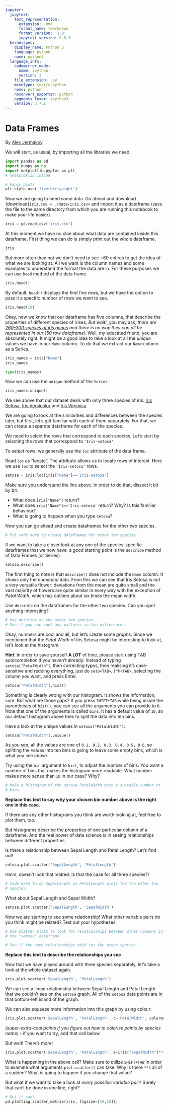 ```yaml
---
jupyter:
  jupytext:
    text_representation:
      extension: .Rmd
      format_name: rmarkdown
      format_version: '1.0'
      jupytext_version: 0.8.5
  kernelspec:
    display_name: Python 3
    language: python
    name: python3
  language_info:
    codemirror_mode:
      name: ipython
      version: 3
    file_extension: .py
    mimetype: text/x-python
    name: python
    nbconvert_exporter: python
    pygments_lexer: ipython3
    version: 3.7.1
---
```


# Data Frames

By [Alex Jermakov](https://github.com/AlexBlck).

We will start, as usual, by importing all the libraries we need.

```python
import pandas as pd
import numpy as np
import matplotlib.pyplot as plt
# %matplotlib inline

# Fancy plots
plt.style.use('fivethirtyeight')
```

Now we are going to need some data. Go ahead and download
{download}`iris.csv <../data/iris.csv>` and import it as
a dataframe (save the file to the same directory from which you
are running this notebook to make your life easier).

```python
iris = pd.read_csv('iris.csv')
```

At this moment we have no clue about what data are contained
inside this dataframe. First thing we can do is simply print
out the whole dataframe.

```python
iris
```

But more often than not we don't need to see ~60 entires to get
the idea of what we are looking at. All we want is the column
names and some examples to understand the format the data are
in. For these purposes we can use `head` method of the data
frame.

```python
iris.head()
```

By default, `head()` displays the first five rows, but we have the
option to pass it a specific number of rows we want to see.

```python
iris.head(10)
```

Okay, now we know that our dataframe has five columns, that describe
the properties of different species of irises. _But wait!_, you may
ask, _there are [260–300 species of iris
genus](https://www.pacificbulbsociety.org/pbswiki/index.php/Iris) and
there is no way they can all be represented in our 150 row dataframe!_.
Well, my educated friend, you are absolutely right. It might be a good
idea to take a look at all the _unique_ values we have in our `Name`
column. To do that we extract our `Name` column as a Series.

```python
iris_names = iris["Name"]
iris_names
```

```python
type(iris_names)
```

Now we can use the `unique` method of the `Series`:

```python
iris_names.unique()
```

We see above that our dataset deals with only three species of iris:
[Iris
Setosa](https://apps.rhs.org.uk/plantselectorimages/detail/RHS_PUB0001482_1050.JPG),
[Iris
Versicolor](https://gardengoodsdirect.com/wp-content/uploads/2017/03/Iris_versicolor_3.jpg)
and [Iris
Virginica](https://plants.ces.ncsu.edu/media/images/Iris-virginica--Justin-Meissen--CC-BY-SA.jpg)

We are going to look at the similarities and differences between the
species later, but first, let's get familiar with each of them
separately. For that, we can create a separate dataframe for each of
the species.


We need to select the rows that correspond to each species.  Let's start by selecting the rows that correspond to `'Iris-setosa'`.

To select rows, we generally use the `loc` attribute of the data frame.

Read `loc` as "locate".  The attribute allows us to locate rows of interest.  Here we use `loc` to select the `'Iris-setosa'` rows.

```python
setosa = iris.loc[iris["Name"]=='Iris-setosa']
```

Make sure you understand the line above. In order to do that, dissect
it bit by bit.

* What does `iris["Name"]` return?
* What does `iris["Name"]=='Iris-setosa'` return? Why? Is this familiar
  behaviour?
* What is going to happen when you type `setosa`?

Now you can go ahead and create dataframes for the other two species.

```python
# Put code here to create dataframes for other two species

```

If we want to take a closer look at any one of the species-specific
dataframes that we now have, a good starting point is the `describe`
method of Data Frames (or Series)

```python
setosa.describe()
```

The first thing to note is that `describe()` does not include the
`Name` column. It shows only the _numerical_ data. From this we can see
that Iris Setosa is not a very versatile flower: deviations from the
mean are quite small and the vast majority of flowers are quite similar
in every way with the exception of _Petal Width_, which has outliers
about six times the mean width.

Use `describe` on the dataframes for the other two species. Can you
spot anything interesting?

```python
# Use describe on the other two species.
# See if you can spot any patterns in the differences.

```

Okay, numbers are cool and all, but let's create some _graphs_. Since
we mentioned that the _Petal Width_ of Iris Setosa might be interesting
to look at, let's look at the histogram.


**Hint**: In order to save yourself **A LOT** of time, please start
using TAB autocompletion if you haven't already: Instead of typing
`setosa["PetalWidth"]`, then correcting typos, then realising it's
case-sensitive and redoing everything, just do `seto<TAB>`, `["P<TAB>`,
selecting the column you want, and press Enter.

```python
setosa["PetalWidth"].hist()
```

Something is clearly wrong with our histogram. It shows the
information, sure. But what are those gaps? If you press `SHIFT+TAB`
while being inside the parentheses of `hist()`, you can see all the
arguments you can provide to it. Note that one of the arguments is
called `bins`.  It has a default value of `10`, so our default
histogram above tries to split the data into ten bins.


Have a look at the unique values in `setosa["PetalWidth"]`:

```python
setosa["PetalWidth"].unique()
```

As you see, all the values are one of `0.1, 0.2, 0.3, 0.4, 0.5, 0.6`, so splitting the values into ten bins is going to leave some empty bins, which is what you see above.


Try using the `bin` argument to `hist`, to adjust the number of bins.
You want a number of bins that makes the histogram more readable. What
number makes more sense than `10` in our case? Why?

```python
# Make a histogram of the setosa PetalWidth with a suitable number of
# bins.

```

**Replace this text to say why your chosen bin number above is the
right one in this case.**


If there are any other histograms you think are worth looking at, feel
free to plot them, too.

But histograms describe the properties of one particular column of a
dataframe. And the real power of data science is in seeing
relationships between different properties.

Is there a relationship between Sepal Length and Petal Length? Let's
find out!

```python
setosa.plot.scatter('SepalLength', 'PetalLength')
```

Hmm, doesn't look that related.  Is that the case for all three
species?)


```python
# Code here to do SepalLength vs PetalLength plots for the other two
# species.

```

What about Sepal Length and Sepal Width?

```python
setosa.plot.scatter('SepalLength', 'SepalWidth')
```

Now we are starting to see some relationship! What other variable pairs
do you think might be related? Test out your hypotheses.

```python
# Use scatter plots to look for relationships between other columns in
# the "setosa" dataframe.

```

```python
# See if the same relationships hold for the other species.

```

**Replace this text to describe the relationships you see**


Now that we have played around with three species separately, let's
take a look at the whole dataset again.

```python
iris.plot.scatter('SepalLength', 'PetalLength')
```

We can see a linear relationship between Sepal Length and Petal Length
that we couldn't see on the `setosa` graph. All of the `setosa` data
points are in that bottom-left island of the graph.

We can also squeeze more information into this graph by using colour:

```python
iris.plot.scatter('SepalLength', 'PetalLength', c='PetalWidth', colormap='hsv')
```

_(super-extra-cool points if you figure out how to colorise points by
species name)_ - if you want to try, add that cell below.


But wait! There's more!

```python
iris.plot.scatter('SepalLength', 'PetalLength', s=iris["SepalWidth"]**4, c='PetalWidth', colormap='hsv')
```

What is happening in the above cell? Make sure to utilize `SHIFT+TAB`
in order to examine what arguments `plot.scatter()` can take. Why is
there `**4` all of a sudden? What is going to happen if you change that
value?


But what if we want to take a look at _every possible variable pair_? Surely that can't be done in one line, right?

```python
# But it can!
pd.plotting.scatter_matrix(iris, figsize=[10,10]);
```
